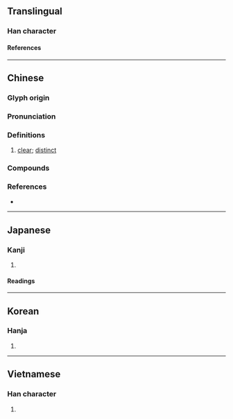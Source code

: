 {{also|晢}}
{{character info/new}}
==Translingual==

===Han character===
{{Han char|rn=72|rad=日|as=08|sn=12|four=62021|canj=ADHL|ids=⿰日析}}

====References====
{{Han ref|kx=0496.330|dkj=13990|dj=0863.060|hdz=21517.080|uh=6670}}

----

==Chinese==
{{zh-forms}}

===Glyph origin===
{{Han etym}}

===Pronunciation===
{{zh-pron
|m=xī
|c=sik1,cik1
|c_note=cik1 - variant;
|h=gd=xid5
|mn=qz:siak/xm,zz:sek
|mn-t=sêg4
|mc=
|oc=y
|cat=a
}}

===Definitions===
{{zh-hanzi}}

# [[clear]]; [[distinct]]

===Compounds===
{{zh-der|條分縷晰|清晰|明晰|清晰可見}}

===References===
* {{R:yue:mfccd}}

----

==Japanese==

===Kanji===
{{ja-kanji|grade=|rs=日08}}

# {{rfdef|ja|sort=日08}}

====Readings====
{{ja-readings
|on=せき, しゃく
|kun=あき-らか
}}

----

==Korean==

===Hanja===
{{ko-hanja|석}}

# {{rfdef|ko|sort=日08}}

----

==Vietnamese==

===Han character===
{{vi-readings|rs=日08|reading=tích}}

# {{rfdef|vi|sort=日08}}